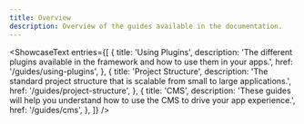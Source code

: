```yaml
---
title: Overview
description: Overview of the guides available in the documentation.
---
```



<ShowcaseText
  entries={[
    {
      title: 'Using Plugins',
      description:
        'The different plugins available in the framework and how to use them in your apps.',
      href: '/guides/using-plugins',
    },
    {
      title: 'Project Structure',
      description:
        'The standard project structure that is scalable from small to large applications.',
      href: '/guides/project-structure',
    },
    {
      title: 'CMS',
      description:
        'These guides will help you understand how to use the CMS to drive your app experience.',
      href: '/guides/cms',
    },
  ]}
/>
